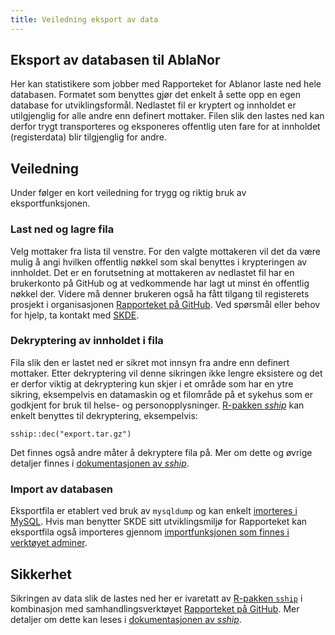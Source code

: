 ```yaml
---
title: Veiledning eksport av data
---
```


## Eksport av databasen til AblaNor
Her kan statistikere som jobber med Rapporteket for Ablanor laste ned hele databasen. Formatet som benyttes gjør det enkelt å sette opp en egen database for utviklingsformål. Nedlastet fil er kryptert og innholdet er utilgjenglig for alle andre enn definert mottaker. Filen slik den lastes ned kan derfor trygt transporteres og eksponeres offentlig uten fare for at innholdet (registerdata) blir tilgjenglig for andre.

## Veiledning
Under følger en kort veiledning for trygg og riktig bruk av eksportfunksjonen.

### Last ned og lagre fila
Velg mottaker fra lista til venstre. For den valgte mottakeren vil det da være mulig å angi hvilken offentlig nøkkel som skal benyttes i krypteringen av innholdet. Det er en forutsetning at mottakeren av nedlastet fil har en brukerkonto på GitHub og at vedkommende har lagt ut minst én offentlig nøkkel der. Videre må denner brukeren også ha fått tilgang til registerets prosjekt i organisasjonen [Rapporteket på GitHub](https://github.com/Rapporteket). Ved spørsmål eller behov for hjelp, ta kontakt med [SKDE](mailto:rapporteket@helse-nord.no).

### Dekryptering av innholdet i fila
Fila slik den er lastet ned er sikret mot innsyn fra andre enn definert mottaker. Etter dekryptering vil denne sikringen ikke lengre eksistere og det er derfor viktig at dekryptering kun skjer i et område som har en ytre sikring, eksempelvis en datamaskin og et filområde på et sykehus som er godkjent for bruk til helse- og personopplysninger.
[R-pakken _sship_](https://github.com/Rapporteket/sship/) kan enkelt benyttes til dekryptering, eksempelvis:

`sship::dec("export.tar.gz")`

Det finnes også andre måter å dekryptere fila på. Mer om dette og øvrige detaljer finnes i [dokumentasjonen av _sship_](https://rapporteket.github.io/sship/articles/extract.html).

### Import av databasen
Eksportfila er etablert ved bruk av `mysqldump` og kan enkelt [imorteres i MySQL](https://dev.mysql.com/doc/refman/8.0/en/mysqldump.html#mysqldump-option-examples). Hvis man benytter SKDE sitt utviklingsmiljø for Rapporteket kan eksportfila også importeres gjennom [importfunksjonen som finnes i verktøyet adminer](http://localhost:8888/?server=db&username=root&db=ablanor&import=).

## Sikkerhet
Sikringen av data slik de lastes ned her er ivaretatt av [R-pakken `sship`](https://github.com/Rapporteket/sship/) i kombinasjon med samhandlingsverktøyet [Rapporteket på GitHub](https://github.com/Rapporteket). Mer detaljer om dette kan leses i [dokumentasjonen av _sship_](https://rapporteket.github.io/sship/articles/overview.html).
